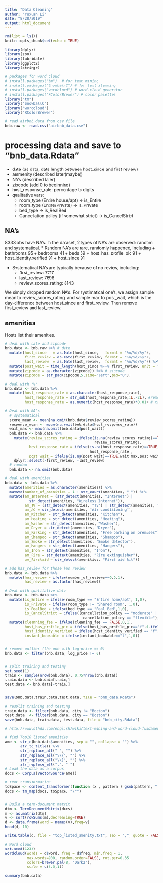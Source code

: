 ```yaml
---
title: "Data Cleaning"
author: "Yuxuan Li"
date: "8/28/2019"
output: html_document
---
```


```r
rm(list = ls())
knitr::opts_chunk$set(echo = TRUE)

library(dplyr)
library(zoo)
library(lubridate)
library(ggplot2)
library(stringr)

# packages for word cloud
# install.packages("tm")  # for text mining
# install.packages("SnowballC") # for text stemming
# install.packages("wordcloud") # word-cloud generator 
# install.packages("RColorBrewer") # color palettes
library("tm")
library("SnowballC")
library("wordcloud")
library("RColorBrewer")

# read airbnb.data from csv file
bnb.raw <- read.csv("airbnb_data.csv") 
```

# processing data and save to "bnb_data.Rdata"
* date (as data, date length between host_since and first review)
* ammenity (described later(maybe))
* NA's (described later)
* zipcode (add 0 to beginning)
* host_response_rate: percentage to digits
* qualitative vars:
  + room_type (Entire house/apt) -> is_Entire
  + room_type (Entire/Private) -> is_Private
  + bed_type -> is_RealBed 
  + Cancellation policy (if somewhat strict) -> is_CancelStrict
  
## NA's 
8333 obs have NA's. In the dataset, 2 types of NA's are observed: random and systematical.
* Random NA's are rare, randomly happened, including
  + bathrooms 95
  + bedrooms 41
  + beds 59
  + host_has_profile_pic 91
  + host_identity_verified 91
  + host_since 91
  
* Systematical NA's are typically because of no review, including:
  + first_review: 7717
  + last_review: 7696
  + review_scores_rating: 8143

We simply dropped random NA's. For systimatical one's, we assign sample mean to review_scores_rating, and sample max to post_wait, which is the day-difference between host_since and first_review. Then remove first_review and last_review. 
  
## amenities

Hosts list their amenities. 

```r
# deal with date and zipcode
bnb.data <- bnb.raw %>% # date
  mutate(host_since   = as.Date(host_since,   format = "%m/%d/%y"),
         first_review = as.Date(first_review, format = "%m/%d/%y"),
         last_review  = as.Date(last_review,  format = "%m/%d/%y")) %>%
  mutate(post_wait = time_length(host_since %--% first_review, unit = "day")) %>%
  mutate(zipcode = as.character(zipcode)) %>% # zipcode
  mutate(zipcode = str_pad(zipcode,5,side="left",pad="0"))

# deal with '%'
bnb.data <- bnb.data %>%
  mutate(host_response_rate = as.character(host_response_rate),
         host_response_rate = str_sub(host_response_rate,1L,-2L), #remove "%"
         host_response_rate = as.numeric(host_response_rate)*0.01) # trans to digit

# Deal with NA's
  # systematical
  score_mean <- mean(na.omit(bnb.data$review_scores_rating))
  response_mean <- mean(na.omit(bnb.data$host_response_rate))
  wait_max <- max(na.omit(bnb.data$post_wait))
  bnb.data <- bnb.data %>%
    mutate(review_scores_rating = ifelse(is.na(review_scores_rating)==TRUE,score_mean,
                                         review_scores_rating),
           host_response_rate = ifelse(is.na(host_response_rate)==TRUE, response_mean,
                                       host_response_rate),
           post_wait = ifelse(is.na(post_wait)==TRUE,wait_max,post_wait)) %>%
    dplyr::select(-first_review, -last_review)
  # ramdom
  bnb.data <- na.omit(bnb.data)

# deal with amenities
bnb.data <- bnb.data %>%
  mutate(amenities = as.character(amenities)) %>%
  mutate(number_of_amenities = 1 + str_count(amenities, ",")) %>%
  mutate(am_Internet = (str_detect(amenities, "Internet") | 
           str_detect(amenities, "Wireless Internet")),
         am_TV = (str_detect(amenities, "TV") | str_detect(amenities, "Cable TV")),
         am_AC = str_detect(amenities, "Air conditioning"),
         am_Kitchen = str_detect(amenities, "Kitchen"),
         am_Heating = str_detect(amenities, "Heating"),
         am_Washer = str_detect(amenities, "Washer"),
         am_Dryer = str_detect(amenities, "Dryer"),
         am_Parking = str_detect(amenities, "Free parking on premises"),
         am_Shampoo = str_detect(amenities, "Shampoo"),
         am_Smoke = str_detect(amenities, "Smoke detector"),
         am_Hangers = str_detect(amenities, "Hangers"),
         am_Iron = str_detect(amenities, "Iron"),
         am_Fire = str_detect(amenities, "Fire extinguisher"),
         am_Firstaid = str_detect(amenities, "First aid kit"))

# add has_review for those has review
bnb.data <- bnb.data %>%
  mutate(has_review = ifelse(number_of_reviews==0,0,1),
         has_review = as.factor(has_review))

# Deal with qualitative data
bnb.data <- bnb.data %>%
  mutate(is_Entire = ifelse(room_type == "Entire home/apt", 1,0),
         is_Private = ifelse(room_type != "Shared room", 1,0),
         is_RealBed = ifelse(bed_type == "Real Bed",1,0),
         is_CancelStrict = ifelse((cancellation_policy == "moderate" | 
                                    cancellation_policy == "flexible"),0,1)) %>%
  mutate(cleanning_fee = ifelse(cleaning_fee == FALSE,0,1),
         host_has_profile_pic = ifelse(host_has_profile_pic=="f",0,ifelse(host_has_profile_pic == "t",1, NA)),
         host_identity_verified = ifelse(host_identity_verified == "f",0,ifelse(host_identity_verified=="t",1,host_identity_verified)),
         instant_bookable = ifelse(instant_bookable=="t",1,0))


# remove outlier (the one with log-price == 0)
bnb.data <- filter(bnb.data, log_price != 0)


# split training and testing
set.seed(1)
train <- sample(nrow(bnb.data), 0.75*nrow(bnb.data))
train.data <- bnb.data[train,]
test.data <- bnb.data[-train,] 


save(bnb.data,train.data,test.data, file = "bnb_data.Rdata")

# resplit training and testing
train.data <- filter(bnb.data, city != "Boston")
test.data  <- filter(bnb.data, city == "Boston")
save(bnb.data, train.data, test.data, file = "bnb_city.Rdata")

```

```r
# http://www.sthda.com/english/wiki/text-mining-and-word-cloud-fundamentals-in-r-5-simple-steps-you-should-know 

# find Top10 listed amenities
ame <- str_c(bnb.data$amenities, sep = "", collapse = "") %>%
       str_to_title() %>%
       str_replace_all(" ", "") %>%
       str_replace_all("\\{", "") %>%
       str_replace_all("\\}", "") %>%
       str_replace_all(",", " ")
# Load the data as a corpus
docs <- Corpus(VectorSource(ame))

# text transformation
toSpace <- content_transformer(function (x , pattern ) gsub(pattern, " ", x))
docs <- tm_map(docs, toSpace, "\"")


# Build a term-document matrix
dtm <- TermDocumentMatrix(docs)
m <- as.matrix(dtm)
v <- sort(rowSums(m),decreasing=TRUE)
d <- data.frame(word = names(v),freq=v)
head(d, 10)

write.table(d, file = "top_listed_amenity.txt", sep = ",", quote = FALSE, row.names = F)

# Word cloud
set.seed(1234)
wordcloud(words = d$word, freq = d$freq, min.freq = 1,
          max.words=200, random.order=FALSE, rot.per=0.35, 
          colors=brewer.pal(8, "Dark2"),
          scale = c(2.5,1))
```

```r

summary(bnb.data)

```